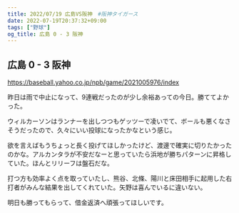 ```yaml
---
title: 2022/07/19 広島VS阪神　#阪神タイガース
date: 2022-07-19T20:37:32+09:00
tags: ["野球"]
og_title: 広島 0 - 3 阪神
---
```


## 広島 0 - 3 阪神

https://baseball.yahoo.co.jp/npb/game/2021005976/index

昨日は雨で中止になって、9連戦だったのが少し余裕あっての今日。勝ててよかった。

ウィルカーソンはランナーを出しつつもゲッツーで凌いでて、ボールも悪くなさそうだったので、久々にいい投球になったかなという感じ。

欲を言えばもうちょっと長く投げてほしかったけど、渡邊で確実に切りたかったのかな。アルカンタラが不安だなーと思っていたら浜地が勝ちパターンに昇格していた。ほんとリリーフは盤石だな。

打つ方も効率よく点を取っていたし、熊谷、北條、陽川と床田相手に起用した右打者がみんな結果を出してくれていた。矢野は喜んでいるに違いない。

明日も勝ってもらって、借金返済へ頑張ってほしいです。
